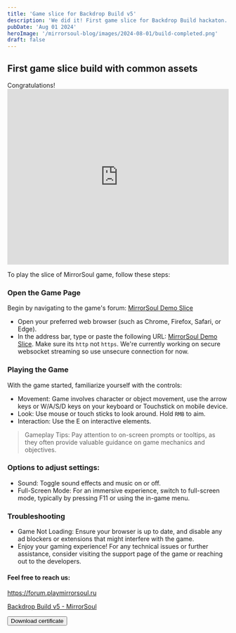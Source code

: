 ```yaml
---
title: 'Game slice for Backdrop Build v5'
description: 'We did it! First game slice for Backdrop Build hackaton. '
pubDate: 'Aug 01 2024'
heroImage: '/mirrorsoul-blog/images/2024-08-01/build-completed.png'
draft: false
---
```


## First game slice build with common assets



<HeaderLink href="#" onclick="alert('Thanks!')">
	Congratulations!
</HeaderLink>

<iframe width="100%" height="400" src="https://www.youtube.com/embed/PYBsIBfZUQM?si=BBoEkjrBEj3ooO_A&amp;controls=0" title="YouTube video player" frameborder="0" allow="accelerometer; autoplay; clipboard-write; encrypted-media; gyroscope; picture-in-picture; web-share" referrerpolicy="strict-origin-when-cross-origin" allowfullscreen></iframe>

To play the slice of MirrorSoul game, follow these steps:

### Open the Game Page
Begin by navigating to the game's forum: [MirrorSoul Demo Slice](https://forum.playmirrorsoul.ru)

- Open your preferred web browser (such as Chrome, Firefox, Safari, or Edge).
- In the address bar, type or paste the following URL: [MirrorSoul Demo Slice](https://forum.playmirrorsoul.ru). Make sure its `http` not `https`. We're currently working on secure websocket streaming so use unsecure connection for now.

### Playing the Game
With the game started, familiarize yourself with the controls:

- Movement: Game involves character or object movement, use the arrow keys or <keyboard>W/A/S/D</keyboard> keys on your keyboard or Touchstick on mobile device.
- Look: Use mouse or touch sticks to look around. Hold `RMB` to aim.
- Interaction: Use the E on interactive elements.

> Gameplay Tips: Pay attention to on-screen prompts or tooltips, as they often provide valuable guidance on game mechanics and objectives.

### Options to adjust settings:

- Sound: Toggle sound effects and music on or off.
- Full-Screen Mode: For an immersive experience, switch to full-screen mode, typically by pressing F11 or using the in-game menu.

### Troubleshooting
- Game Not Loading: Ensure your browser is up to date, and disable any ad blockers or extensions that might interfere with the game.
- Enjoy your gaming experience! For any technical issues or further assistance, consider visiting the support page of the game or reaching out to the developers.

#### Feel free to reach us:

<a href="https://forum.playmirrorsoul.ru">https://forum.playmirrorsoul.ru</a>

[Backdrop Build v5 - MirrorSoul](https://backdropbuild.com/build/mirrorsoul)

<a href="/mirrorsoul-blog/images/2024-08-01/build-completed.png" download>
  <button class="text-white">Download certificate</button>
</a>
